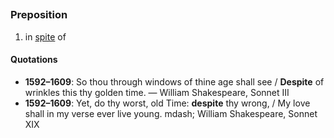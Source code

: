 =={{en}}==
===Preposition===
# in [[spite]] of

====Quotations====
* '''1592&ndash;1609''': So thou through windows of thine age shall see / '''Despite''' of wrinkles this thy golden time. &mdash; William Shakespeare, Sonnet III
* '''1592&ndash;1609''': Yet, do thy worst, old Time: '''despite''' thy wrong, / My love shall in my verse ever live young. mdash; William Shakespeare, Sonnet XIX